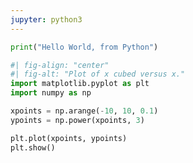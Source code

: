 ```yaml
---
jupyter: python3
---
```


```python
print("Hello World, from Python")
```

```python
#| fig-align: "center"
#| fig-alt: "Plot of x cubed versus x."
import matplotlib.pyplot as plt
import numpy as np

xpoints = np.arange(-10, 10, 0.1)
ypoints = np.power(xpoints, 3)

plt.plot(xpoints, ypoints)
plt.show()
```
